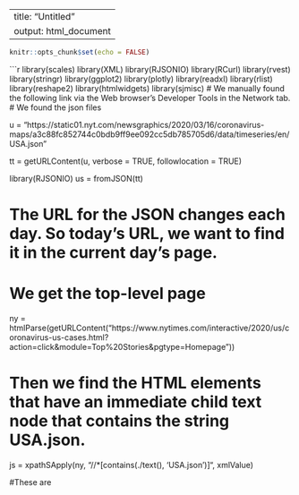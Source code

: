 
---
title: "Untitled"
output: html_document
---

```r
knitr::opts_chunk$set(echo = FALSE)
```

```r
library(scales)
library(XML)
library(RJSONIO)
library(RCurl)
library(rvest)
library(stringr)
library(ggplot2)
library(plotly)
library(readxl)
library(rlist)
library(reshape2)
library(htmlwidgets)
library(sjmisc)
# We manually found the following link via the Web browser's Developer Tools in the Network tab.
# We found the json files

u = "https://static01.nyt.com/newsgraphics/2020/03/16/coronavirus-maps/a3c88fc852744c0bdb9ff9ee092cc5db785705d6/data/timeseries/en/USA.json"

tt = getURLContent(u, verbose = TRUE, followlocation = TRUE)

library(RJSONIO)
us = fromJSON(tt)


# The URL for the JSON changes each day. So today's URL, we want to find it in the current day's page.
# We get the top-level page

ny = htmlParse(getURLContent("https://www.nytimes.com/interactive/2020/us/coronavirus-us-cases.html?action=click&module=Top%20Stories&pgtype=Homepage"))

# Then we find the HTML elements that have an immediate child text node that contains the string USA.json.
js = xpathSApply(ny, "//*[contains(./text(), 'USA.json')]", xmlValue)

#These are <script> elements containing JavaScript, not JSON.
# But we can find the URL with a regular expression in these
u = gsub('.*"(https://[^"]+USA.json)".*', "\\1", js)
u = unique(u)
# There is only 1 URL repeated multiple times.

# So now we have these

tt = getURLContent(u, verbose = TRUE, followlocation = TRUE)
library(RJSONIO)
us = fromJSON(tt)



##get CA county data
County = list()
k = 1
for (i in 1:length(us$data)){
  all_data = us$data[[i]]
  if ((!is.na(all_data$hierarchy[3]))){
    if (all_data$hierarchy[3] == "USA-06" && all_data$display_name != "Unknown"){
      County[[k]] = all_data
      k = k + 1
    }
  }
}


## Get CA annd its county DATA
## Store them in a list 'County'
CA_data = us$data[[6]]
County[[k]] = CA_data

## Create lists for name; cases
Countyname = list()
cases = list()
deaths = list()
Dcases = list()
Ddeaths = list()
Alllist = list()
for (j in 1:length(County)){
  Countyname[j] = County[[j]]$display_name
  cases[[j]] = as.vector(County[[j]]$cases)
  deaths[[j]] = as.vector(County[[j]]$deaths)
  Dcases[[j]] = as.vector(County[[j]]$cases) - c(0, as.vector(County[[j]]$cases))[1:length(as.vector(County[[j]]$cases))]
  
  Ddeaths[[j]] = as.vector(County[[j]]$deaths) - c(0, as.vector(County[[j]]$deaths))[1:length(as.vector(County[[j]]$deaths))]
}
#store the cumulative cases as dataframe
df = as.data.frame(list.cbind(cases))
colnames(df) = as.vector(Countyname)

#store the cumulative deaths as dataframe
df1 = as.data.frame(list.cbind(deaths))
colnames(df1) = as.vector(Countyname)

#store the daily cases as dataframe
df2 = as.data.frame(list.cbind(Dcases))
colnames(df2) = as.vector(Countyname)

#store the daily deaths as dataframe
df3 = as.data.frame(list.cbind(Ddeaths))
colnames(df3) = as.vector(Countyname)

## get population for counties
Pop = read_excel("~/Desktop/UCD/Third Year/sta141b/hw5/Book2.xlsx")
Pop$California = CA_data$population
Pop = do.call("rbind", replicate(nrow(df2), Pop, simplify = FALSE))
Pop = as.data.frame(Pop)



##get the range of date
timerange = seq(as.Date(CA_data$range[1]), as.Date(CA_data$range[2]), by = "day")
df$time = timerange
df1$time = timerange
df2$time = timerange
df3$time = timerange

## reshape the data into a form that can be used by ggplot
finaldata = melt(df2, id.vars='time')

## plot
k = highlight_key(finaldata, ~variable)
pl = ggplot(data = k, aes(time, value, col = variable)) + geom_line()
plty = ggplotly(pl, tooltip = c("variable", "time", "value"))
graph = highlight(plty, on = "plotly_click", off = "plotly_doubleclick")

saveWidget(graph, "try.html", selfcontained = FALSE)


## cat(toJSON(df, container = T))

## create pro_rated values: df4
pro = list()
for( i in (1:length(County))){
  pro[[i]] = round(df2[,i]/Pop[,i]*10000,2)  ##pro_rate
}
df4 = as.data.frame(list.cbind(pro))
colnames(df4) = as.vector(Countyname)

##get the data to add in the tooltip: daily cases; daily deaths; cumulatives; and dates
tooldata = list()
for (c in 1 : length(County)){
tooldata[[c]] = as.vector(paste(df$time, df[,c],df1[,c],df2[,c],df3[,c],df4[,c],sep= ";'           '"))
}
t = as.data.frame(tooldata)
colnames(t) = as.vector(Countyname)


# ##get the color with respect to daily cases

Dcolor = list()
for (m in 1:58){
  data = rescale(df4[,m], to = c(0,1))
  data = abs(as.numeric(data))
  Dcolor[[m]] = rgb(1-data,data,1)
}
Dcolor = as.data.frame(list.cbind(Dcolor))
cat("var CACols =", toJSON(Dcolor), ";", file = "2.js")
